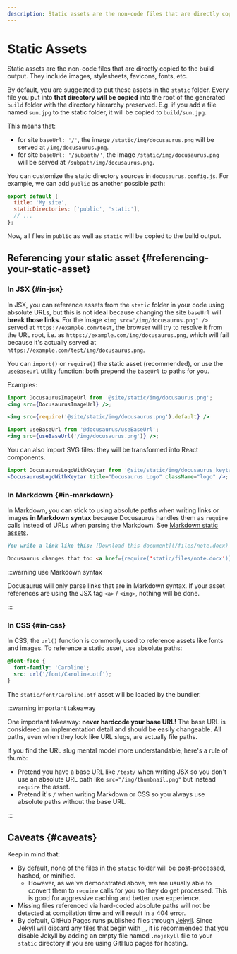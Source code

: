 ```yaml
---
description: Static assets are the non-code files that are directly copied to the build output. Learn about how they are handled and what the best practices of using static assets are.
---
```


# Static Assets

Static assets are the non-code files that are directly copied to the build output. They include images, stylesheets, favicons, fonts, etc.

By default, you are suggested to put these assets in the `static` folder. Every file you put into **that directory will be copied** into the root of the generated `build` folder with the directory hierarchy preserved. E.g. if you add a file named `sun.jpg` to the static folder, it will be copied to `build/sun.jpg`.

This means that:

- for site `baseUrl: '/'`, the image `/static/img/docusaurus.png` will be served at `/img/docusaurus.png`.
- for site `baseUrl: '/subpath/'`, the image `/static/img/docusaurus.png` will be served at `/subpath/img/docusaurus.png`.

You can customize the static directory sources in `docusaurus.config.js`. For example, we can add `public` as another possible path:

```js title="docusaurus.config.js"
export default {
  title: 'My site',
  staticDirectories: ['public', 'static'],
  // ...
};
```

Now, all files in `public` as well as `static` will be copied to the build output.

## Referencing your static asset {#referencing-your-static-asset}

### In JSX {#in-jsx}

In JSX, you can reference assets from the `static` folder in your code using absolute URLs, but this is not ideal because changing the site `baseUrl` will **break those links**. For the image `<img src="/img/docusaurus.png" />` served at `https://example.com/test`, the browser will try to resolve it from the URL root, i.e. as `https://example.com/img/docusaurus.png`, which will fail because it's actually served at `https://example.com/test/img/docusaurus.png`.

You can `import()` or `require()` the static asset (recommended), or use the `useBaseUrl` utility function: both prepend the `baseUrl` to paths for you.

Examples:

```jsx title="MyComponent.js"
import DocusaurusImageUrl from '@site/static/img/docusaurus.png';
<img src={DocusaurusImageUrl} />;
```

```jsx title="MyComponent.js"
<img src={require('@site/static/img/docusaurus.png').default} />
```

```jsx title="MyComponent.js"
import useBaseUrl from '@docusaurus/useBaseUrl';
<img src={useBaseUrl('/img/docusaurus.png')} />;
```

You can also import SVG files: they will be transformed into React components.

```jsx title="MyComponent.js"
import DocusaurusLogoWithKeytar from '@site/static/img/docusaurus_keytar.svg';
<DocusaurusLogoWithKeytar title="Docusaurus Logo" className="logo" />;
```

### In Markdown {#in-markdown}

In Markdown, you can stick to using absolute paths when writing links or images **in Markdown syntax** because Docusaurus handles them as `require` calls instead of URLs when parsing the Markdown. See [Markdown static assets](./guides/markdown-features/markdown-features-assets.mdx).

```md
You write a link like this: [Download this document](/files/note.docx)

Docusaurus changes that to: <a href={require('static/files/note.docx')}>Download this document</a>
```

:::warning use Markdown syntax

Docusaurus will only parse links that are in Markdown syntax. If your asset references are using the JSX tag `<a>` / `<img>`, nothing will be done.

:::

### In CSS {#in-css}

In CSS, the `url()` function is commonly used to reference assets like fonts and images. To reference a static asset, use absolute paths:

```css
@font-face {
  font-family: 'Caroline';
  src: url('/font/Caroline.otf');
}
```

The `static/font/Caroline.otf` asset will be loaded by the bundler.

:::warning important takeaway

One important takeaway: **never hardcode your base URL!** The base URL is considered an implementation detail and should be easily changeable. All paths, even when they look like URL slugs, are actually file paths.

If you find the URL slug mental model more understandable, here's a rule of thumb:

- Pretend you have a base URL like `/test/` when writing JSX so you don't use an absolute URL path like `src="/img/thumbnail.png"` but instead `require` the asset.
- Pretend it's `/` when writing Markdown or CSS so you always use absolute paths without the base URL.

:::

## Caveats {#caveats}

Keep in mind that:

- By default, none of the files in the `static` folder will be post-processed, hashed, or minified.
  - However, as we've demonstrated above, we are usually able to convert them to `require` calls for you so they do get processed. This is good for aggressive caching and better user experience.
- Missing files referenced via hard-coded absolute paths will not be detected at compilation time and will result in a 404 error.
- By default, GitHub Pages runs published files through [Jekyll](https://jekyllrb.com/). Since Jekyll will discard any files that begin with `_`, it is recommended that you disable Jekyll by adding an empty file named `.nojekyll` file to your `static` directory if you are using GitHub pages for hosting.
